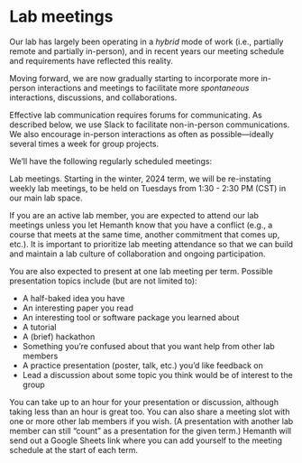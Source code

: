 # Lab meetings {.unnumbered}

Our lab has largely been operating in a *hybrid* mode of work (i.e., partially remote and partially in-person), and in recent years our meeting schedule and requirements have reflected this reality.

Moving forward, we are now gradually starting to incorporate more in-person interactions and meetings to facilitate more *spontaneous* interactions, discussions, and collaborations.

Effective lab communication requires forums for communicating. As described below, we use Slack to facilitate non-in-person communications. We also encourage in-person interactions as often as possible—ideally several times a week for group projects.

We’ll have the following regularly scheduled meetings:

:::{.callout-important title=Important}
Lab meetings. Starting in the winter, 2024 term, we will be re-instating weekly lab meetings, to be held on Tuesdays from 1:30 - 2:30 PM (CST) in our main lab space.
:::

If you are an active lab member, you are expected to attend our lab meetings unless you let Hemanth know that you have a conflict (e.g., a course that meets at the same time, another commitment that comes up, etc.). It is important to prioritize
lab meeting attendance so that we can build and maintain a lab culture of collaboration and ongoing participation.

You are also expected to present at one lab meeting per term. Possible presentation topics include (but are not limited to):

* A half-baked idea you have
* An interesting paper you read
* An interesting tool or software package you learned about
* A tutorial
* A (brief) hackathon
* Something you’re confused about that you want help from other lab members
* A practice presentation (poster, talk, etc.) you’d like feedback on
* Lead a discussion about some topic you think would be of interest to the group

You can take up to an hour for your presentation or discussion, although taking less than an hour is great too. You can also share a meeting slot with one or more other lab members if you wish. (A presentation with another lab member can still “count” as a presentation for the given term.) Hemanth will send out a Google Sheets link where you can add yourself to the meeting schedule at the start of each term.